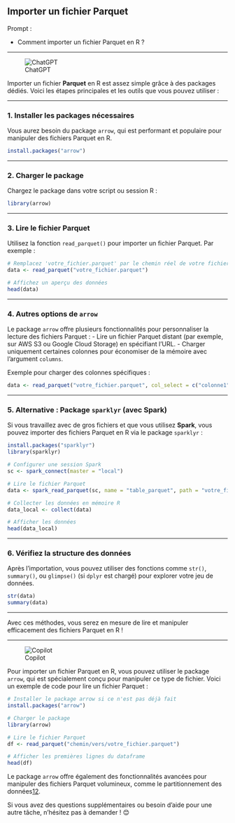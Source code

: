 ## Importer un fichier Parquet

::: {.callout-note appearance="simple"}
Prompt : 

* Comment importer un fichier Parquet en R ?


:::

----

![ChatGPT](../img/ChatGPT.PNG)


Importer un fichier **Parquet** en R est assez simple grâce à des packages dédiés. Voici les étapes principales et les outils que vous pouvez utiliser :

---

### 1. **Installer les packages nécessaires**
Vous aurez besoin du package `arrow`, qui est performant et populaire pour manipuler des fichiers Parquet en R.

```R
install.packages("arrow")
```

---

### 2. **Charger le package**
Chargez le package dans votre script ou session R :

```R
library(arrow)
```

---

### 3. **Lire le fichier Parquet**
Utilisez la fonction `read_parquet()` pour importer un fichier Parquet. Par exemple :

```R
# Remplacez 'votre_fichier.parquet' par le chemin réel de votre fichier
data <- read_parquet("votre_fichier.parquet")

# Affichez un aperçu des données
head(data)
```

---

### 4. **Autres options de `arrow`**
Le package `arrow` offre plusieurs fonctionnalités pour personnaliser la lecture des fichiers Parquet :
- Lire un fichier Parquet distant (par exemple, sur AWS S3 ou Google Cloud Storage) en spécifiant l'URL.
- Charger uniquement certaines colonnes pour économiser de la mémoire avec l'argument `columns`.

Exemple pour charger des colonnes spécifiques :

```R
data <- read_parquet("votre_fichier.parquet", col_select = c("colonne1", "colonne2"))
```

---

### 5. **Alternative : Package `sparklyr` (avec Spark)**
Si vous travaillez avec de gros fichiers et que vous utilisez **Spark**, vous pouvez importer des fichiers Parquet en R via le package `sparklyr` :

```R
install.packages("sparklyr")
library(sparklyr)

# Configurer une session Spark
sc <- spark_connect(master = "local")

# Lire le fichier Parquet
data <- spark_read_parquet(sc, name = "table_parquet", path = "votre_fichier.parquet")

# Collecter les données en mémoire R
data_local <- collect(data)

# Afficher les données
head(data_local)
```

---

### 6. **Vérifiez la structure des données**
Après l'importation, vous pouvez utiliser des fonctions comme `str()`, `summary()`, ou `glimpse()` (si `dplyr` est chargé) pour explorer votre jeu de données.

```R
str(data)
summary(data)
```

---

Avec ces méthodes, vous serez en mesure de lire et manipuler efficacement des fichiers Parquet en R !

----

![Copilot](../img/copilot.PNG)

Pour importer un fichier Parquet en R, vous pouvez utiliser le package `arrow`, qui est spécialement conçu pour manipuler ce type de fichier. Voici un exemple de code pour lire un fichier Parquet :

```r
# Installer le package arrow si ce n'est pas déjà fait
install.packages("arrow")

# Charger le package
library(arrow)

# Lire le fichier Parquet
df <- read_parquet("chemin/vers/votre_fichier.parquet")

# Afficher les premières lignes du dataframe
head(df)
```

Le package `arrow` offre également des fonctionnalités avancées pour manipuler des fichiers Parquet volumineux, comme le partitionnement des données[1](https://book.utilitr.org/03_Fiches_thematiques/Fiche_import_fichiers_parquet.html)[2](https://arrow.apache.org/docs/r/reference/read_parquet.html).

Si vous avez des questions supplémentaires ou besoin d'aide pour une autre tâche, n'hésitez pas à demander ! 😊